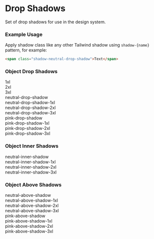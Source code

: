 
<h1 id="typography">Drop Shadows</h1>

Set of drop shadows for use in the design system.

<Meta title="Design System/Drop Shadows" />

### **Example Usage**

Apply shadow class like any other Tailwind shadow using `shadow-{name}` pattern, for example:

```html
<span class="shadow-neutral-drop-shadow">Text</span>
```

### **Object Drop Shadows**

<div class="flex gap-16 py-12">
  <div class="shadow-1xl px-9 py-6 rounded-12 inline-flex heading-inter-14-bold sb-unstyled">
    1xl
  </div>
  <div class="shadow-2xl px-9 py-6 rounded-12 inline-flex heading-inter-14-bold sb-unstyled">
    2xl
  </div>
  <div class="shadow-3xl px-9 py-6 rounded-12 inline-flex heading-inter-14-bold sb-unstyled">
    3xl
  </div>
</div>

<div class="flex gap-16 py-12">
  <div class="shadow-neutral-drop-shadow px-9 py-6 rounded-12 inline-flex heading-inter-14-bold sb-unstyled">
    neutral-drop-shadow
  </div>
  <div class="shadow-neutral-drop-shadow-1xl px-9 py-6 rounded-12 inline-flex heading-inter-14-bold sb-unstyled">
    neutral-drop-shadow-1xl
  </div>
  <div class="shadow-neutral-drop-shadow-2xl px-9 py-6 rounded-12 inline-flex heading-inter-14-bold sb-unstyled">
    neutral-drop-shadow-2xl
  </div>
  <div class="shadow-neutral-drop-shadow-3xl px-9 py-6 rounded-12 inline-flex heading-inter-14-bold sb-unstyled">
    neutral-drop-shadow-3xl
  </div>
</div>

<div class="flex gap-16 py-12">
  <div class="shadow-pink-drop-shadow px-9 py-6 rounded-12 inline-flex heading-inter-14-bold sb-unstyled">
    pink-drop-shadow
  </div>
  <div class="shadow-pink-drop-shadow-1xl px-9 py-6 rounded-12 inline-flex heading-inter-14-bold sb-unstyled">
    pink-drop-shadow-1xl
  </div>
  <div class="shadow-pink-drop-shadow-2xl px-9 py-6 rounded-12 inline-flex heading-inter-14-bold sb-unstyled">
    pink-drop-shadow-2xl
  </div>
  <div class="shadow-pink-drop-shadow-3xl px-9 py-6 rounded-12 inline-flex heading-inter-14-bold sb-unstyled">
    pink-drop-shadow-3xl
  </div>
</div>

### **Object Inner Shadows**

<div class="flex gap-16 py-12">
  <div class="shadow-neutral-inner-shadow px-9 py-6 rounded-12 inline-flex heading-inter-14-bold sb-unstyled">
    neutral-inner-shadow
  </div>
  <div class="shadow-neutral-inner-shadow-1xl px-9 py-6 rounded-12 inline-flex heading-inter-14-bold sb-unstyled">
    neutral-inner-shadow-1xl
  </div>
  <div class="shadow-neutral-inner-shadow-2xl px-9 py-6 rounded-12 inline-flex heading-inter-14-bold sb-unstyled">
    neutral-inner-shadow-2xl
  </div>
  <div class="shadow-neutral-inner-shadow-3xl px-9 py-6 rounded-12 inline-flex heading-inter-14-bold sb-unstyled">
    neutral-inner-shadow-3xl
  </div>
</div>

### **Object Above Shadows**

<div class="flex gap-16 py-12">
  <div class="shadow-neutral-above-shadow px-9 py-6 rounded-12 inline-flex heading-inter-14-bold sb-unstyled">
    neutral-above-shadow
  </div>
  <div class="shadow-neutral-above-shadow-1xl px-9 py-6 rounded-12 inline-flex heading-inter-14-bold sb-unstyled">
    neutral-above-shadow-1xl
  </div>
  <div class="shadow-neutral-above-shadow-2xl px-9 py-6 rounded-12 inline-flex heading-inter-14-bold sb-unstyled">
    neutral-above-shadow-2xl
  </div>
  <div class="shadow-neutral-above-shadow-3xl px-9 py-6 rounded-12 inline-flex heading-inter-14-bold sb-unstyled">
    neutral-above-shadow-3xl
  </div>
</div>

<div class="flex gap-16 py-12">
  <div class="shadow-pink-above-shadow px-9 py-6 rounded-12 inline-flex heading-inter-14-bold sb-unstyled">
    pink-above-shadow
  </div>
  <div class="shadow-pink-above-shadow-1xl px-9 py-6 rounded-12 inline-flex heading-inter-14-bold sb-unstyled">
    pink-above-shadow-1xl
  </div>
  <div class="shadow-pink-above-shadow-2xl px-9 py-6 rounded-12 inline-flex heading-inter-14-bold sb-unstyled">
    pink-above-shadow-2xl
  </div>
  <div class="shadow-pink-above-shadow-3xl px-9 py-6 rounded-12 inline-flex heading-inter-14-bold sb-unstyled">
    pink-above-shadow-3xl
  </div>
</div>
